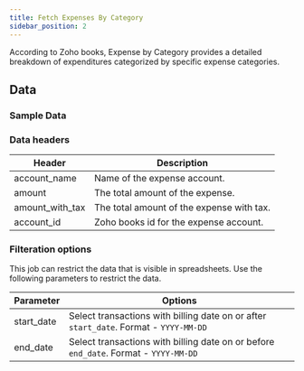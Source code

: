 ```yaml
---
title: Fetch Expenses By Category 
sidebar_position: 2
---
```


According to Zoho books, Expense by Category provides a detailed breakdown of expenditures categorized by specific expense categories. 

<AddJob
  template="gsheet_zoho_books_db_get_expenses"
/>


## Data

### Sample Data

<Gsheet
  src="https://docs.google.com/spreadsheets/d/1-gX-uq5YrTW-6gQJYM-mNXitEOfJLTiQCvPtV8CR1Yc/edit#gid=779493638"
/>


### Data headers

| Header             | Description                                   |
|--------------------|-----------------------------------------------|
| account_name       | Name of the expense account.                   |
| amount             | The total amount of the expense.               |
| amount_with_tax    | The total amount of the expense with tax.      |
| account_id         | Zoho books id for the expense account.    |


### Filteration options

This job can restrict the data that is visible in spreadsheets. Use the following parameters to restrict the data.

| Parameter | Options |
|----|----|
| start_date | Select transactions with billing date on or after `start_date`. Format - `YYYY-MM-DD` |
| end_date | Select transactions with billing date on or before `end_date`. Format - `YYYY-MM-DD` |

<!---
## Others

### Similar jobs

Similar sort of data can be achieved by using get accounting transaction job and filtering it by invoice type. 

### Reports that use this job

Here are some of the report templates that use this job: 
-->